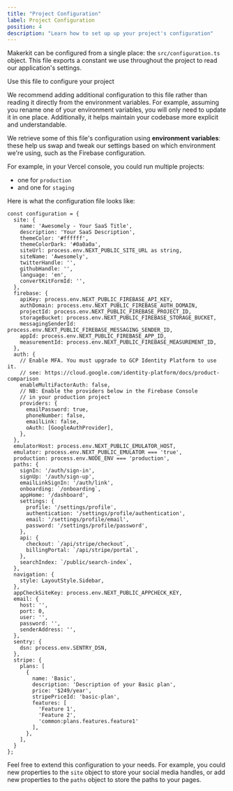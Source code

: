 ```yaml
---
title: "Project Configuration"
label: Project Configuration
position: 4
description: "Learn how to set up up your project's configuration"
---
```


Makerkit can be configured from a single place: the `src/configuration.ts` object. This file exports a constant we use throughout the project to read our application's settings.

<Alert type='info'>
  <Alert.Heading>
    Use this file to configure your project
  </Alert.Heading>

  We recommend adding additional configuration to this file rather than reading it directly from the environment variables. For example, assuming you rename one of your environment variables, you will only need to update it in one place. Additionally, it helps maintain your codebase more explicit and understandable.
</Alert>

We retrieve some of this file's configuration using **environment variables**: these help us swap and tweak our settings based on which environment we're using, such as the Firebase configuration.

For example, in your Vercel console, you could run multiple projects:
- one for `production`
- and one for `staging`

Here is what the configuration file looks like:

```tsx title="src/configuration.ts"
const configuration = {
  site: {
    name: 'Awesomely - Your SaaS Title',
    description: 'Your SaaS Description',
    themeColor: '#ffffff',
    themeColorDark: '#0a0a0a',
    siteUrl: process.env.NEXT_PUBLIC_SITE_URL as string,
    siteName: 'Awesomely',
    twitterHandle: '',
    githubHandle: '',
    language: 'en',
    convertKitFormId: '',
  },
  firebase: {
    apiKey: process.env.NEXT_PUBLIC_FIREBASE_API_KEY,
    authDomain: process.env.NEXT_PUBLIC_FIREBASE_AUTH_DOMAIN,
    projectId: process.env.NEXT_PUBLIC_FIREBASE_PROJECT_ID,
    storageBucket: process.env.NEXT_PUBLIC_FIREBASE_STORAGE_BUCKET,
    messagingSenderId: process.env.NEXT_PUBLIC_FIREBASE_MESSAGING_SENDER_ID,
    appId: process.env.NEXT_PUBLIC_FIREBASE_APP_ID,
    measurementId: process.env.NEXT_PUBLIC_FIREBASE_MEASUREMENT_ID,
  },
  auth: {
    // Enable MFA. You must upgrade to GCP Identity Platform to use it.
    // see: https://cloud.google.com/identity-platform/docs/product-comparison
    enableMultiFactorAuth: false,
    // NB: Enable the providers below in the Firebase Console
    // in your production project
    providers: {
      emailPassword: true,
      phoneNumber: false,
      emailLink: false,
      oAuth: [GoogleAuthProvider],
    },
  },
  emulatorHost: process.env.NEXT_PUBLIC_EMULATOR_HOST,
  emulator: process.env.NEXT_PUBLIC_EMULATOR === 'true',
  production: process.env.NODE_ENV === 'production',
  paths: {
    signIn: '/auth/sign-in',
    signUp: '/auth/sign-up',
    emailLinkSignIn: '/auth/link',
    onboarding: `/onboarding`,
    appHome: '/dashboard',
    settings: {
      profile: '/settings/profile',
      authentication: '/settings/profile/authentication',
      email: '/settings/profile/email',
      password: '/settings/profile/password',
    },
    api: {
      checkout: `/api/stripe/checkout`,
      billingPortal: `/api/stripe/portal`,
    },
    searchIndex: `/public/search-index`,
  },
  navigation: {
    style: LayoutStyle.Sidebar,
  },
  appCheckSiteKey: process.env.NEXT_PUBLIC_APPCHECK_KEY,
  email: {
    host: '',
    port: 0,
    user: '',
    password: '',
    senderAddress: '',
  },
  sentry: {
    dsn: process.env.SENTRY_DSN,
  },
  stripe: {
    plans: [
      {
        name: 'Basic',
        description: 'Description of your Basic plan',
        price: '$249/year',
        stripePriceId: 'basic-plan',
        features: [
          'Feature 1',
          'Feature 2',
          'common:plans.features.feature1'
        ],
      },
    ],
  }
};
```

Feel free to extend this configuration to your needs. For example, you could new properties to the `site` object to store your social media handles, or add new properties to the `paths` object to store the paths to your pages.
